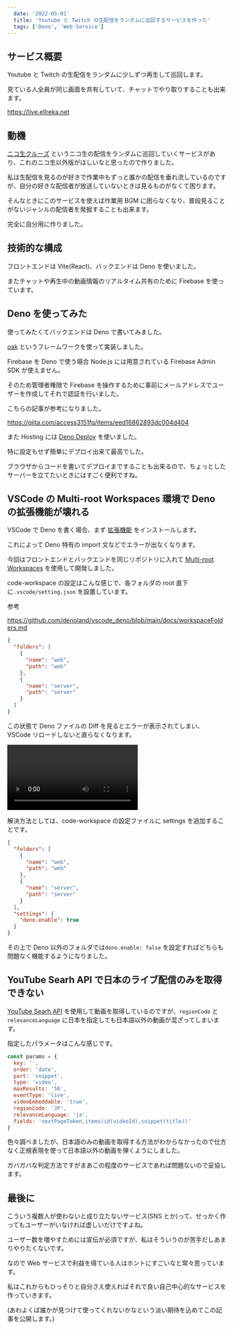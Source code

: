 ```yaml
---
  date: '2022-05-01'
  title: 'Youtube と Twitch の生配信をランダムに巡回するサービスを作った'
  tags: ['Deno', 'Web Service']
---
```


## サービス概要

Youtube と Twitch の生配信をランダムに少しずつ再生して巡回します。

見ている人全員が同じ画面を共有していて、チャットでやり取りすることも出来ます。

https://live.ellreka.net

## 動機

[ニコ生クルーズ](https://dic.nicovideo.jp/a/%E3%83%8B%E3%82%B3%E7%94%9F%E3%82%AF%E3%83%AB%E3%83%BC%E3%82%BA) というニコ生の配信をランダムに巡回していくサービスがあり、これのニコ生以外版がほしいなと思ったので作りました。

私は生配信を見るのが好きで作業中もずっと誰かの配信を垂れ流しているのですが、自分の好きな配信者が放送していないときは見るものがなくて困ります。

そんなときにこのサービスを使えば作業用 BGM に困らなくなり、普段見ることがないジャンルの配信者を発掘することも出来ます。

完全に自分用に作りました。

## 技術的な構成

フロントエンドは Vite(React)、バックエンドは Deno を使いました。

またチャットや再生中の動画情報のリアルタイム共有のために Firebase を使っています。

## Deno を使ってみた

使ってみたくてバックエンドは Deno で書いてみました。

[oak](https://github.com/oakserver/oak) というフレームワークを使って実装しました。

Firebase を Deno で使う場合 Node.js には用意されている Firebase Admin SDK が使えません。

そのため管理者権限で Firebase を操作するために事前にメールアドレスでユーザーを作成してそれで認証を行いました。

こちらの記事が参考になりました。

https://qiita.com/access3151fq/items/eed16862893dc004d404

また Hosting には [Deno Deploy](https://deno.com/deploy) を使いました。

特に設定もせず簡単にデプロイ出来て最高でした。

ブラウザからコードを書いてデプロイまですることも出来るので、ちょっとしたサーバーを立てたいときにはすごく便利ですね。

## VSCode の Multi-root Workspaces 環境で Deno の拡張機能が壊れる

VSCode で Deno を書く場合、まず [拡張機能](https://marketplace.visualstudio.com/items?itemName=denoland.vscode-deno) をインストールします。

これによって Deno 特有の import 文などでエラーが出なくなります。

今回はフロントエンドとバックエンドを同じリポジトリに入れて [Multi-root Workspaces](https://code.visualstudio.com/docs/editor/multi-root-workspaces) を使用して開発しました。

code-workspace の設定はこんな感じで、各フォルダの root 直下に`.vscode/setting.json` を設置しています。

参考

https://github.com/denoland/vscode_deno/blob/main/docs/workspaceFolders.md

```json
{
  "folders": [
    {
      "name": "web",
      "path": "web"
    },
    {
      "name": "server",
      "path": "server"
    }
  ]
}
```

この状態で Deno ファイルの Diff を見るとエラーが表示されてしまい、VSCode リロードしないと直らなくなります。

<video controls>
  <source src="/assets/live-cruise.mov" />
</video>

解決方法としては、code-workspace の設定ファイルに settings を追加することです。

```json
{
  "folders": [
    {
      "name": "web",
      "path": "web"
    },
    {
      "name": "server",
      "path": "server"
    }
  ],
  "settings": {
    "deno.enable": true
  }
}
```

その上で Deno 以外のフォルダでは`deno.enable: false` を設定すればどちらも問題なく機能するようになりました。

## YouTube Searh API で日本のライブ配信のみを取得できない

[YouTube Searh API](https://developers.google.com/youtube/v3/docs/search/list?hl=ja) を使用して動画を取得しているのですが、`regionCode` と `relevanceLanguage` に日本を指定しても日本語以外の動画が混ざってしまいます。

指定したパラメータはこんな感じです。

```js
const params = {
  key: '',
  order: 'date',
  part: 'snippet',
  type: 'video',
  maxResults: '50',
  eventType: 'live',
  videoEmbeddable: 'true',
  regionCode: 'JP',
  relevanceLanguage: 'ja',
  fields: 'nextPageToken,items(id(videoId),snippet(title))'
}
```

色々調べましたが、日本語のみの動画を取得する方法がわからなかったので仕方なく正規表現を使って日本語以外の動画を弾くようにしました。

ガバガバな判定方法ですがまあこの程度のサービスであれば問題ないので妥協します。

## 最後に

こういう複数人が使わないと成り立たないサービス(SNS とか)って、せっかく作ってもユーザーがいなければ虚しいだけですよね。

ユーザー数を増やすためには宣伝が必須ですが、私はそういうのが苦手だしあまりやりたくないです。

なので Web サービスで利益を得ている人はホントにすごいなと常々思っています。

私はこれからもひっそりと自分さえ使えればそれで良い自己中心的なサービスを作っていきます。

(あわよくば誰かが見つけて使ってくれないかなという淡い期待を込めてこの記事を公開します。)
